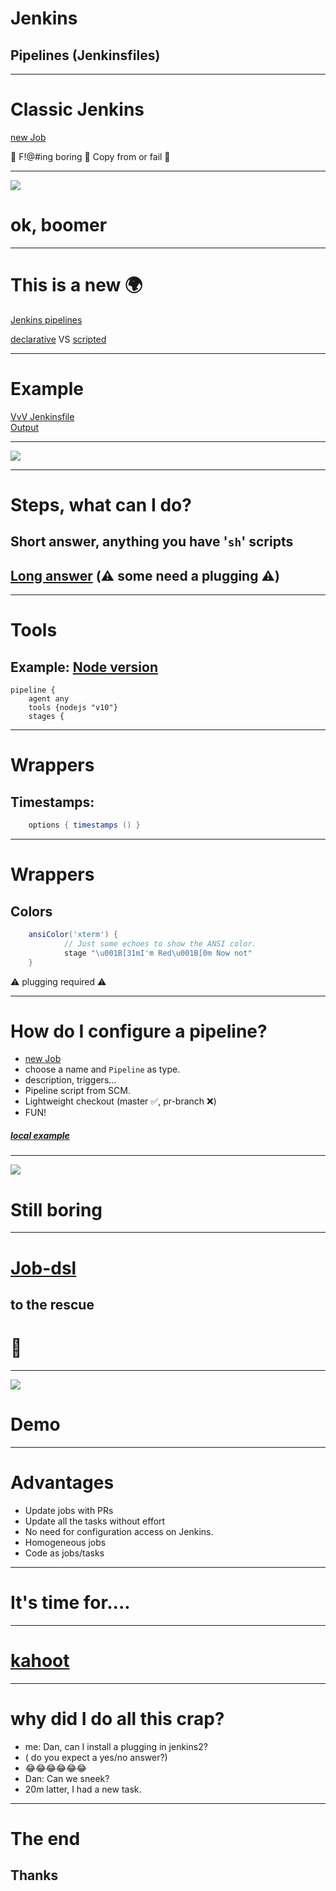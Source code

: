 


# Jenkins
## Pipelines (Jenkinsfiles) 

---
# Classic Jenkins

[new Job](https://jenkins2.gamevy.com/view/all/newJob)

🤬 F!@#ing boring 🤬 Copy from or fail 🤬

---

<Image src="https://media.giphy.com/media/BgBf6pW9qOgQU/giphy.gif" />

# ok, boomer

---
# This is a new 🌍

[Jenkins pipelines](https://jenkins.io/doc/book/pipeline/)

[declarative](https://jenkins.io/doc/book/pipeline/#declarative-pipeline-fundamentals) VS
[scripted](https://jenkins.io/doc/book/pipeline/#scripted-pipeline-fundamentals)


---
# Example

[VvV Jenkinsfile](https://github.com/gluckgames/vegans-vs-vampires/blob/master/Jenkinsfile) <br />
[Output](https://jenkins2.gamevy.com/view/vegans%20vs%20vampires/job/vegans-vs-vampires-pull-request/)

---
<Image src="https://media.giphy.com/media/mMDA2ZvTdzJPk6RAlP/giphy.gif"/>

---
# Steps, what can I do? 

## Short answer, anything you have '`sh`' scripts
## [Long answer](https://jenkins.io/doc/pipeline/steps/) (⚠️ some need a plugging ⚠️)

---
# Tools
## Example: [Node version](https://github.com/gluckgames/vegans-vs-vampires/blob/master/Jenkinsfile#L3)
```
pipeline {
    agent any
    tools {nodejs "v10"}
    stages {
```
---
# Wrappers
## Timestamps:
```groovy
    options { timestamps () }
```
---
# Wrappers
## Colors
```groovy
    ansiColor('xterm') {
            // Just some echoes to show the ANSI color.
            stage "\u001B[31mI'm Red\u001B[0m Now not"
    }
```
⚠️ plugging required ⚠️


---
# How do I configure a pipeline? 

- [new Job](https://jenkins2.gamevy.com/view/all/newJob)
- choose a name and `Pipeline`  as type.
- description, triggers...
- Pipeline script from SCM.
- Lightweight checkout (master ✅, pr-branch ❌)
- FUN!

##### [local example](http://localhost/job/get-upgradeable-package-list-TEST/configure)

---

<Image src="https://media.giphy.com/media/ZXKZWB13D6gFO/giphy.gif"/>

# Still boring

---
# [Job-dsl ](https://jenkinsci.github.io/job-dsl-plugin/)
## to the rescue
# 🤩

---

<Image src="https://media.giphy.com/media/UrEQirmnMPxBwToULv/giphy.gif"/>

# Demo

---
# Advantages
<Steps>

- Update jobs with PRs
- Update all the tasks without effort
- No need for configuration access on Jenkins.
- Homogeneous jobs
- Code as jobs/tasks

</Steps>

---
# It's time for.... 

---
# [kahoot](https://play.kahoot.it/v2/lobby?quizId=633ba043-7c36-4766-b2da-003982637e6f)

---


# why did I do all this crap?
<Steps>

- me: Dan, can I install a plugging in jenkins2?
- ( do you expect a yes/no answer?)
- 😂😂😂😂😂😂
- Dan: Can we sneek? 
- 20m latter, I had a new task.

</Steps>


---

# The end
## Thanks


